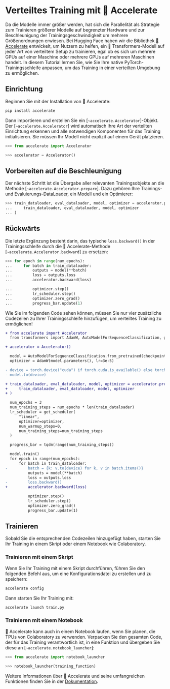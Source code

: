 <!--Copyright 2022 The HuggingFace Team. All rights reserved.

Licensed under the Apache License, Version 2.0 (the "License"); you may not use this file except in compliance with
the License. You may obtain a copy of the License at

http://www.apache.org/licenses/LICENSE-2.0

Unless required by applicable law or agreed to in writing, software distributed under the License is distributed on
an "AS IS" BASIS, WITHOUT WARRANTIES OR CONDITIONS OF ANY KIND, either express or implied. See the License for the
specific language governing permissions and limitations under the License.
-->

# Verteiltes Training mit 🤗 Accelerate

Da die Modelle immer größer werden, hat sich die Parallelität als Strategie zum Trainieren größerer Modelle auf begrenzter Hardware und zur Beschleunigung der Trainingsgeschwindigkeit um mehrere Größenordnungen erwiesen. Bei Hugging Face haben wir die Bibliothek [🤗 Accelerate](https://huggingface.co/docs/accelerate) entwickelt, um Nutzern zu helfen, ein 🤗 Transformers-Modell auf jeder Art von verteiltem Setup zu trainieren, egal ob es sich um mehrere GPUs auf einer Maschine oder mehrere GPUs auf mehreren Maschinen handelt. In diesem Tutorial lernen Sie, wie Sie Ihre native PyTorch-Trainingsschleife anpassen, um das Training in einer verteilten Umgebung zu ermöglichen.

## Einrichtung

Beginnen Sie mit der Installation von 🤗 Accelerate:

```bash
pip install accelerate
```

Dann importieren und erstellen Sie ein [`~accelerate.Accelerator`]-Objekt. Der [`~accelerate.Accelerator`] wird automatisch Ihre Art der verteilten Einrichtung erkennen und alle notwendigen Komponenten für das Training initialisieren. Sie müssen Ihr Modell nicht explizit auf einem Gerät platzieren.

```py
>>> from accelerate import Accelerator

>>> accelerator = Accelerator()
```

## Vorbereiten auf die Beschleunigung

Der nächste Schritt ist die Übergabe aller relevanten Trainingsobjekte an die Methode [`~accelerate.Accelerator.prepare`]. Dazu gehören Ihre Trainings- und Evaluierungs-DataLoader, ein Modell und ein Optimierer:

```py
>>> train_dataloader, eval_dataloader, model, optimizer = accelerator.prepare(
...     train_dataloader, eval_dataloader, model, optimizer
... )
```

## Rückwärts

Die letzte Ergänzung besteht darin, das typische `loss.backward()` in der Trainingsschleife durch die 🤗 Accelerate-Methode [`~accelerate.Accelerator.backward`] zu ersetzen:

```py
>>> for epoch in range(num_epochs):
...     for batch in train_dataloader:
...         outputs = model(**batch)
...         loss = outputs.loss
...         accelerator.backward(loss)

...         optimizer.step()
...         lr_scheduler.step()
...         optimizer.zero_grad()
...         progress_bar.update(1)
```

Wie Sie im folgenden Code sehen können, müssen Sie nur vier zusätzliche Codezeilen zu Ihrer Trainingsschleife hinzufügen, um verteiltes Training zu ermöglichen!

```diff
+ from accelerate import Accelerator
  from transformers import AdamW, AutoModelForSequenceClassification, get_scheduler

+ accelerator = Accelerator()

  model = AutoModelForSequenceClassification.from_pretrained(checkpoint, num_labels=2)
  optimizer = AdamW(model.parameters(), lr=3e-5)

- device = torch.device("cuda") if torch.cuda.is_available() else torch.device("cpu")
- model.to(device)

+ train_dataloader, eval_dataloader, model, optimizer = accelerator.prepare(
+     train_dataloader, eval_dataloader, model, optimizer
+ )

  num_epochs = 3
  num_training_steps = num_epochs * len(train_dataloader)
  lr_scheduler = get_scheduler(
      "linear",
      optimizer=optimizer,
      num_warmup_steps=0,
      num_training_steps=num_training_steps
  )

  progress_bar = tqdm(range(num_training_steps))

  model.train()
  for epoch in range(num_epochs):
      for batch in train_dataloader:
-         batch = {k: v.to(device) for k, v in batch.items()}
          outputs = model(**batch)
          loss = outputs.loss
-         loss.backward()
+         accelerator.backward(loss)

          optimizer.step()
          lr_scheduler.step()
          optimizer.zero_grad()
          progress_bar.update(1)
```

## Trainieren

Sobald Sie die entsprechenden Codezeilen hinzugefügt haben, starten Sie Ihr Training in einem Skript oder einem Notebook wie Colaboratory.

### Trainieren mit einem Skript

Wenn Sie Ihr Training mit einem Skript durchführen, führen Sie den folgenden Befehl aus, um eine Konfigurationsdatei zu erstellen und zu speichern:

```bash
accelerate config
```

Dann starten Sie Ihr Training mit:

```bash
accelerate launch train.py
```

### Trainieren mit einem Notebook

🤗 Accelerate kann auch in einem Notebook laufen, wenn Sie planen, die TPUs von Colaboratory zu verwenden. Verpacken Sie den gesamten Code, der für das Training verantwortlich ist, in eine Funktion und übergeben Sie diese an [`~accelerate.notebook_launcher`]:

```py
>>> from accelerate import notebook_launcher

>>> notebook_launcher(training_function)
```

Weitere Informationen über 🤗 Accelerate und seine umfangreichen Funktionen finden Sie in der [Dokumentation](https://huggingface.co/docs/accelerate).